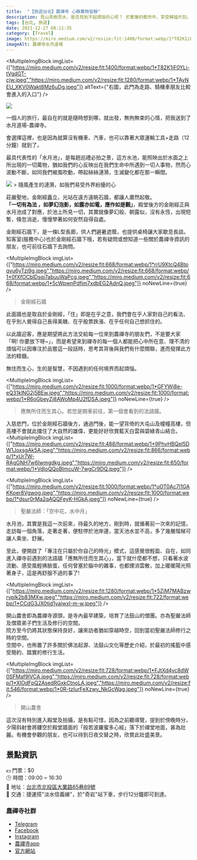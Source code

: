 ```yaml
---
title:  "【旅遊台北】農禪寺 心靜萬物皆靜"
description: 見山見樹見水，是否見到不起煩惱的心呢？ 於繁華的都市中，享受靜謐片刻。
tags: [台北, 旅遊]
date: 2021-12-27 08:11:35
category: [Travel]
image: https://miro.medium.com/v2/resize:fit:1400/format:webp/1*T82K1iF0YLi-tVgdGT-cjw.jpeg
imageAlt: 農禪寺水月道場
---
```


<MultipleImgBlock imgList={["https://miro.medium.com/v2/resize:fit:1400/format:webp/1*T82K1iF0YLi-tVgdGT-cjw.jpeg","https://miro.medium.com/v2/resize:fit:1280/format:webp/1*TAyNEU_XKV0Wakt8Mz6uDg.jpeg"]} altText={"右圖，此門為走路、騎機車朋友比較會進入的入口"} />

<img class="post-img" src="https://miro.medium.com/v2/resize:fit:722/format:webp/1*y_3n3_9v2WKwS5s7N0Ehmg.jpeg" />


一個人的旅行，最自在的就是隨時想到哪，就出發，無拘無束的心情，把我送到了 水月道場-農禪寺。

會選擇這裡，也是因為就算沒有機車、汽車，也可以靠著大眾運輸工具+走路（12分鐘）就到了。

最具代表性的「水月池」，是每趟巡禮必拍之景，這方水池，能照映出於水面之上所出現的一切萬物，猶如我們的心反映出在我們生命中所遇到一切人事物，然而心波動不斷，如同我們被風吹動，帶起絲絲漣漪，生滅變化都在那一瞬間。


<img class="post-img" src="https://miro.medium.com/v2/resize:fit:1200/format:webp/1*Bo39mdhdV_c_Xwui8r7lTw.gif" />
> 隨風產生的漣漪，如我們易受外界紛擾的心

莊嚴聖地，金剛經矗立，光站在遠方遠眺石牆，都讓人肅然起敬。<br/>
**「一切有為法 ，如夢幻泡影，如露亦如電，應作如是觀」**，殿堂後方的金剛經正與水月池成了對應，於池上所見一切，其實就像夢幻般、朝露似，沒有永恆，出現短暫，倏忽消逝，慢慢學著如何安然自得自處。

金剛經石牆下，是一條L型長廊，供人們避暑遮蔭，也提供桌椅讓大家歇息長談。知客室(服務中心)也於金剛經石牆下哦，若有疑問或想知道一些關於農禪寺資訊的朋友，也可前往石牆下去詢問。

<MultipleImgBlock imgList={["https://miro.medium.com/v2/resize:fit:668/format:webp/1*rrU9XtcQ4Btpqyu6yTzi9g.jpeg","https://miro.medium.com/v2/resize:fit:668/format:webp/1*0fXfOCblDsqj7abuuWaPcg.jpeg","https://miro.medium.com/v2/resize:fit:668/format:webp/1*5cWpwnPdfim7xdbEG2AdnQ.jpeg"]} noNewLine={true} />
> 金剛經石牆

此面牆也是取自於金剛經，「住」即是在乎之意，我們會在乎人家對自己的看法、在乎別人覺得自己長得美醜、在乎股票跌漲、在乎任何自己想抓住的。

以此牆迎客，應是期望將此方法交給每一位來到農禪寺的朋友們，不是要大家「啊! 你要放下呀~」，而是希望來到禪寺的每一個人都能把心中所在意、理不清的煩惱可以因專注於品嘗這一段話時，思考其背後與我們有什麼關聯，進而發揮此方法的精髓。

無住而生心，生的是智慧，不因遇到的任何境界而起煩惱。

<MultipleImgBlock imgList={["https://miro.medium.com/v2/resize:fit:1000/format:webp/1*GFYWj8e-eQ31klNG2j5BEw.jpeg","https://miro.medium.com/v2/resize:fit:1000/format:webp/1*R6oGbeyZj8AWoMp4U2fDSA.jpeg"]} noNewLine={true} />
> 應無所住而生其心。若您是開車前往，第一個會看到的法語牆。

入慈悲門，位於金剛經石牆後方，通過門後，能一望背倚的大屯山及幢幢高樓，但高樓不會就此擋住了大自然的雄偉，更能好好欣賞藍天白雲與碧綠青山結合。
<MultipleImgBlock imgList={["https://miro.medium.com/v2/resize:fit:488/format:webp/1*9PhvHBQel5DW1JoxsgAk5A.jpeg","https://miro.medium.com/v2/resize:fit:866/format:webp/1*xUr7W-RAgGNH7w6Iwmgdkg.jpeg","https://miro.medium.com/v2/resize:fit:650/format:webp/1*VdIoQQoBImcuW-7wgCr9DQ.jpeg"]} />

<MultipleImgBlock imgList={["https://miro.medium.com/v2/resize:fit:1000/format:webp/1*uOT0Ac7I1GAKKoer8Vgwog.jpeg","https://miro.medium.com/v2/resize:fit:1000/format:webp/1*dsur0rMa2qAQQFeyK-HGkA.jpeg"]} noNewLine={true} />
> 聖嚴法師：「空中花，水中月」

水月池，其實是我這一次前來，待最久的地方，剛到時，就循著前一次來的記憶，走訪每一個角落，走著走著，便駐停於池岸邊，當天池水並不高，多了幾層階梯可讓人乘坐、舒展。

至此，便開啟了「專注在只屬於你自己的時光」模式，這感覺很輕盈、自在，如同進入禪寺前遇到的法語牆「應無所住而生其心」，當下就什麼都不想，只看著水波流動、感受風輕拂臉蛋，任何曾塞於腦中的雜事，也都煙消雲散，加上暖暖陽光照著身子，這是再舒服不過的事了!

<MultipleImgBlock imgList={["https://miro.medium.com/v2/resize:fit:1280/format:webp/1*5ZjM7MABzwrvplk2b83MXw.jpeg","https://miro.medium.com/v2/resize:fit:722/format:webp/1*CCdG3JX0tid1yajwxI-m-w.jpeg"]} />

開山農舍即為農禪寺源頭，是寺內最早建築，培育了法鼓山的僧團。亦為聖嚴法師及僧眾弟子們生活及修行的空間。<br/>
院方至今仍將其狀態保持良好，讓來訪者猶如穿越時空，回到當初聖嚴法師修行之時的空間。<br/>
空間中，也佈置了許多關於佛法起源、法鼓山文化等歷史介紹，於最初的搖籃中感受簡約、踏實的修行生活。

<MultipleImgBlock imgList={["https://miro.medium.com/v2/resize:fit:728/format:webp/1*FJtXd4yc8dW0SFMaf9lVCA.jpeg","https://miro.medium.com/v2/resize:fit:728/format:webp/1*XIOdFpQ2AsedRGxkCtnoLA.jpeg","https://miro.medium.com/v2/resize:fit:546/format:webp/1*0R-tzIurFeXzwy_NkGcWag.jpeg"]} noNewLine={true} />
> 開山農舍

這次沒有特別進入殿堂及拍攝，是有點可惜，因為之前聽導覽，提到於傍晚時分，夕陽斜射會將鏤空於殿堂牆面的「般若波羅蜜多心經」落下於禪堂地面，甚為壯麗。有機會參觀的朋友，也可以待到日夜交替之時，欣賞此壯盛美景。

## 景點資訊
💵 門票：$0<br/>
🕒 時間：09:00 ~ 16:30<br/>
📍 地址：[台北市北投區大業路65巷89號](https://maps.app.goo.gl/tQmDMN6jCQQkuZqz6)<br/>
🚗 交通：捷運搭"淡水信義線"，於"奇岩"站下車，步行12分鐘即可到達。

### 農禪寺社群
- [Telegram](https://t.me/ddmncm)
- [Facebook](https://www.facebook.com/ncm.ddm)
- [Instagram](https://www.instagram.com/ddmncm)
- [農禪寺app](https://ncm.ddm.org.tw/xchome?xsmsid=0L006586789644685307)
- [官方網站](https://ncm.ddm.org.tw/)
